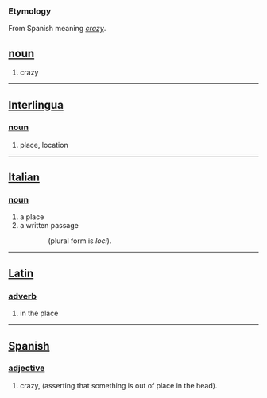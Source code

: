 === Etymology ===
From Spanish meaning ''[[crazy]]''.

== [[noun]] ==
# crazy

----

== [[Interlingua]]==
===[[noun]]===
# place, location

----
 
== [[Italian]] ==
===[[noun]]===
# a place
# a written passage

::(plural form is ''loci'').

----
 
== [[Latin]]==
===[[adverb]]===
# in the place

----
 
== [[Spanish]]==
===[[adjective]]===
# crazy, (asserting that something is out of place in the head).